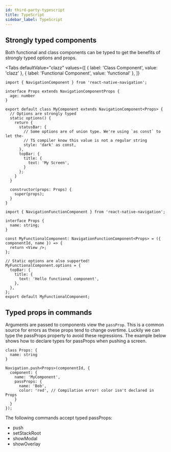```yaml
---
id: third-party-typescript
title: TypeScript
sidebar_label: TypeScript
---
```



## Strongly typed components

Both functional and class components can be typed to get the benefits of strongly typed options and props.

<Tabs
  defaultValue="clazz"
  values={[
    { label: 'Class Component', value: 'clazz' },
    { label: 'Functional Component', value: 'functional' },
  ]}
>

<TabItem value="clazz">

```tsx
import { NavigationComponent } from 'react-native-navigation';

interface Props extends NavigationComponentProps {
  age: number
}

export default class MyComponent extends NavigationComponent<Props> {
  // Options are strongly typed
  static options() {
    return {
      statusBar: {
        // Some options are of union type. We're using `as const` to let the-
        // TS compiler know this value is not a regular string
        style: 'dark' as const,
      },
      topBar: {
        title: {
          text: 'My Screen',
        }
      };
    }
  }

  constructor(props: Props) {
    super(props);
  }
}
```

</TabItem>

<TabItem value="functional">

```tsx
import { NavigationFunctionComponent } from 'react-native-navigation';

interface Props {
  name: string;
}

const MyFunctionalComponent: NavigationFunctionComponent<Props> = ({ componentId, name }) => {
  return <View />;
};

// Static options are also supported!
MyFunctionalComponent.options = {
  topBar: {
    title: {
      text: 'Hello functional component',
    },
  },
};
export default MyFunctionalComponent;
```

</TabItem>

</Tabs>

## Typed props in commands

Arguments are passed to components view the `passProp`. This is a common source for errors as these props tend to change overtime. Luckily we can type the passProps property to avoid these regressions. The example below shows how to declare types for passProps when pushing a screen.

```tsx
class Props: {
  name: string
}

Navigation.push<Props>(componentId, {
  component: {
    name: 'MyComponent',
    passProps: {
      name: 'Bob',
      color: 'red', // Compilation error! color isn't declared in Props
    }
  }
});
```

The following commands accept typed passProps:

- push
- setStackRoot
- showModal
- showOverlay
